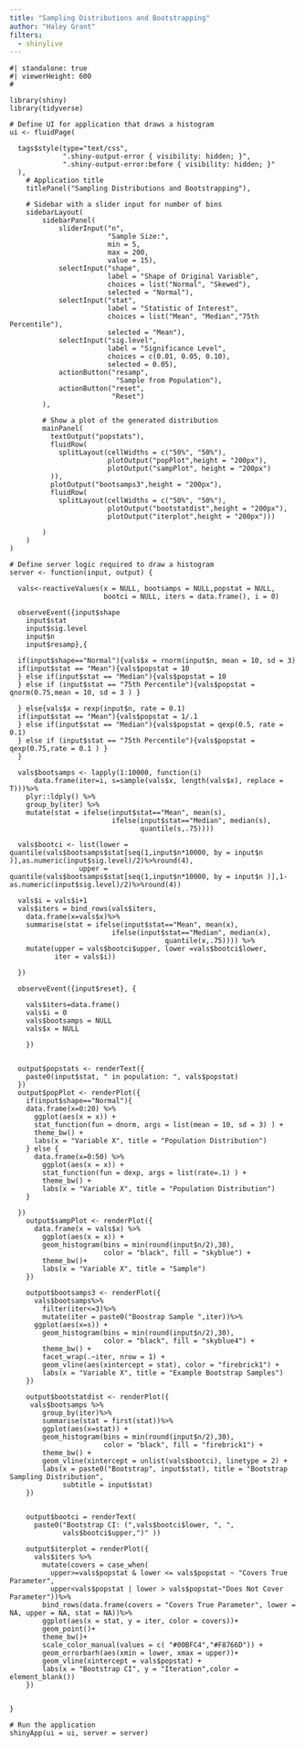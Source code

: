 ```yaml
---
title: "Sampling Distributions and Bootstrapping"
author: "Haley Grant"
filters: 
  - shinylive
---
```



```shinylive-r
#| standalone: true
#| viewerHeight: 600
#

library(shiny)
library(tidyverse)

# Define UI for application that draws a histogram
ui <- fluidPage(
  
  tags$style(type="text/css",
             ".shiny-output-error { visibility: hidden; }",
             ".shiny-output-error:before { visibility: hidden; }"
  ),
    # Application title
    titlePanel("Sampling Distributions and Bootstrapping"),

    # Sidebar with a slider input for number of bins 
    sidebarLayout(
        sidebarPanel(
            sliderInput("n",
                        "Sample Size:",
                        min = 5,
                        max = 200,
                        value = 15),
            selectInput("shape", 
                        label = "Shape of Original Variable", 
                        choices = list("Normal", "Skewed"),
                        selected = "Normal"),
            selectInput("stat", 
                        label = "Statistic of Interest", 
                        choices = list("Mean", "Median","75th Percentile"),
                        selected = "Mean"),
            selectInput("sig.level",
                        label = "Significance Level",
                        choices = c(0.01, 0.05, 0.10),
                        selected = 0.05),
            actionButton("resamp",
                          "Sample from Population"),
            actionButton("reset",
                         "Reset")
        ),

        # Show a plot of the generated distribution
        mainPanel(
          textOutput("popstats"), 
          fluidRow(
            splitLayout(cellWidths = c("50%", "50%"), 
                        plotOutput("popPlot",height = "200px"), 
                        plotOutput("sampPlot", height = "200px")
          )),
          plotOutput("bootsamps3",height = "200px"),
          fluidRow(
            splitLayout(cellWidths = c("50%", "50%"), 
                        plotOutput("bootstatdist",height = "200px"),
                        plotOutput("iterplot",height = "200px")))
          
        )
    )
)

# Define server logic required to draw a histogram
server <- function(input, output) {
  
  vals<-reactiveValues(x = NULL, bootsamps = NULL,popstat = NULL,
                       bootci = NULL, iters = data.frame(), i = 0)
  
  observeEvent({input$shape
    input$stat
    input$sig.level
    input$n
    input$resamp},{
  
  if(input$shape=="Normal"){vals$x = rnorm(input$n, mean = 10, sd = 3) 
  if(input$stat == "Mean"){vals$popstat = 10
  } else if(input$stat == "Median"){vals$popstat = 10
  } else if (input$stat == "75th Percentile"){vals$popstat = qnorm(0.75,mean = 10, sd = 3 ) }
  
  } else{vals$x = rexp(input$n, rate = 0.1) 
  if(input$stat == "Mean"){vals$popstat = 1/.1
  } else if(input$stat == "Median"){vals$popstat = qexp(0.5, rate = 0.1)
  } else if (input$stat == "75th Percentile"){vals$popstat = qexp(0.75,rate = 0.1 ) }
  }
      
  vals$bootsamps <- lapply(1:10000, function(i) 
      data.frame(iter=i, s=sample(vals$x, length(vals$x), replace = T)))%>%
    plyr::ldply() %>%
    group_by(iter) %>%
    mutate(stat = ifelse(input$stat=="Mean", mean(s),
                         ifelse(input$stat=="Median", median(s),
                                quantile(s,.75))))
  
  vals$bootci <- list(lower = quantile(vals$bootsamps$stat[seq(1,input$n*10000, by = input$n )],as.numeric(input$sig.level)/2)%>%round(4),
                 upper = quantile(vals$bootsamps$stat[seq(1,input$n*10000, by = input$n )],1-as.numeric(input$sig.level)/2)%>%round(4))
  
  vals$i = vals$i+1
  vals$iters = bind_rows(vals$iters,
    data.frame(x=vals$x)%>%
    summarise(stat = ifelse(input$stat=="Mean", mean(x),
                         ifelse(input$stat=="Median", median(x),
                                      quantile(x,.75)))) %>%
    mutate(upper = vals$bootci$upper, lower =vals$bootci$lower, 
           iter = vals$i))
  
  })

  observeEvent({input$reset}, {

    vals$iters=data.frame()
    vals$i = 0
    vals$bootsamps = NULL
    vals$x = NULL

    })
  
  
  output$popstats <- renderText({
    paste0(input$stat, " in population: ", vals$popstat)
  })
  output$popPlot <- renderPlot({
    if(input$shape=="Normal"){
    data.frame(x=0:20) %>%
      ggplot(aes(x = x)) + 
      stat_function(fun = dnorm, args = list(mean = 10, sd = 3) ) +
      theme_bw() +
      labs(x = "Variable X", title = "Population Distribution")
    } else {
      data.frame(x=0:50) %>%
        ggplot(aes(x = x)) + 
        stat_function(fun = dexp, args = list(rate=.1) ) +
        theme_bw() +
        labs(x = "Variable X", title = "Population Distribution")
    }
    
  })
    output$sampPlot <- renderPlot({
      data.frame(x = vals$x) %>%
        ggplot(aes(x = x)) + 
        geom_histogram(bins = min(round(input$n/2),30),
                       color = "black", fill = "skyblue") + 
        theme_bw()+
        labs(x = "Variable X", title = "Sample")
    })
    
    output$bootsamps3 <- renderPlot({
      vals$bootsamps%>%
        filter(iter<=3)%>%
        mutate(iter = paste0("Boostrap Sample ",iter))%>%
      ggplot(aes(x=s)) + 
        geom_histogram(bins = min(round(input$n/2),30),
                       color = "black", fill = "skyblue4") + 
        theme_bw() +
        facet_wrap(.~iter, nrow = 1) + 
        geom_vline(aes(xintercept = stat), color = "firebrick1") + 
        labs(x = "Variable X", title = "Example Bootstrap Samples")
    })
    
    output$bootstatdist <- renderPlot({
     vals$bootsamps %>%
        group_by(iter)%>%
        summarise(stat = first(stat))%>%
        ggplot(aes(x=stat)) + 
        geom_histogram(bins = min(round(input$n/2),30),
                       color = "black", fill = "firebrick1") + 
        theme_bw() +
        geom_vline(xintercept = unlist(vals$bootci), linetype = 2) + 
        labs(x = paste0("Bootstrap", input$stat), title = "Bootstrap Sampling Distribution",
             subtitle = input$stat)
    })
    
 
    output$bootci = renderText(
      paste0("Bootstrap CI: (",vals$bootci$lower, ", ", 
             vals$bootci$upper,")" ))
    
    output$iterplot = renderPlot({
      vals$iters %>%
        mutate(covers = case_when(
          upper>=vals$popstat & lower <= vals$popstat ~ "Covers True Parameter",
          upper<vals$popstat | lower > vals$popstat~"Does Not Cover Parameter"))%>%
        bind_rows(data.frame(covers = "Covers True Parameter", lower = NA, upper = NA, stat = NA))%>%
        ggplot(aes(x = stat, y = iter, color = covers))+
        geom_point()+
        theme_bw()+
        scale_color_manual(values = c( "#00BFC4","#F8766D")) + 
        geom_errorbarh(aes(xmin = lower, xmax = upper))+
        geom_vline(xintercept = vals$popstat) + 
        labs(x = "Bootstrap CI", y = "Iteration",color = element_blank())
    })

  
}

# Run the application 
shinyApp(ui = ui, server = server)


```

